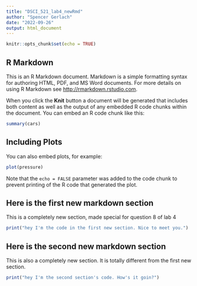 ```yaml
---
title: "DSCI_521_lab4_newRmd"
author: "Spencer Gerlach"
date: "2022-09-26"
output: html_document
---
```


```r
knitr::opts_chunk$set(echo = TRUE)
```

## R Markdown

This is an R Markdown document. Markdown is a simple formatting syntax for authoring HTML, PDF, and MS Word documents. For more details on using R Markdown see <http://rmarkdown.rstudio.com>.

When you click the **Knit** button a document will be generated that includes both content as well as the output of any embedded R code chunks within the document. You can embed an R code chunk like this:

```r
summary(cars)
```

## Including Plots

You can also embed plots, for example:

```r
plot(pressure)
```

Note that the `echo = FALSE` parameter was added to the code chunk to prevent printing of the R code that generated the plot.

## Here is the first new markdown section

This is a completely new section, made special for question 8 of lab 4

```r
print("hey I'm the code in the first new section. Nice to meet you.")

```

## Here is the second new markdown section

This is also a completely new section. It is totally different from the first new section.

```r
print("hey I'm the second section's code. How's it goin?")
```